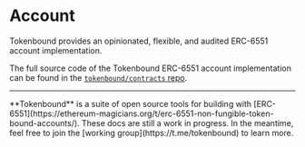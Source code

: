 
# Account

Tokenbound provides an opinionated, flexible, and audited ERC-6551 account implementation.

The full source code of the Tokenbound ERC-6551 account implementation can be found in the [`tokenbound/contracts` repo](https://github.com/tokenbound/contracts/blob/main/src/Account.sol).

---

<Callout emoji="✍🏽">
  **Tokenbound** is a suite of open source tools for building with
  [ERC-6551](https://ethereum-magicians.org/t/erc-6551-non-fungible-token-bound-accounts/).
  These docs are still a work in progress. In the meantime, feel free to join
  the [working group](https://t.me/tokenbound) to learn more.
</Callout>
